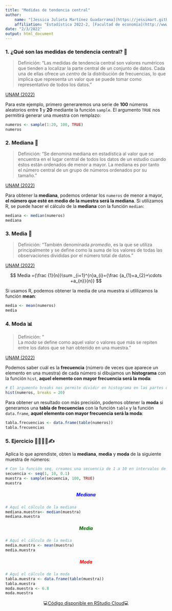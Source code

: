 ```yaml
---
title: "Medidas de tendencia central"
author:
    name: "[Jessica Julieta Martínez Guadarrama](https://jessimart.github.io)"
    affiliation: "Estadística 2022-2, [Facultad de economía](http://www.economia.unam.mx/)"
date: "2/3/2022"
output: html_document
---
```


### 1. ¿Qué son las medidas de tendencia central? 🤔 {style="text-align: justify;"}

> Definición: "Las medidas de tendencia central son valores numéricos que tienden a localizar la parte central de un conjunto de datos. Cada una de ellas ofrece un *centro* de la distribución de frecuencias, lo que implica que representa un valor que se puede tomar como representativo de todos los datos."

[UNAM (2022)](http://prepa8.unam.mx/academia/colegios/matematicas/paginacolmate/applets/matematicas_IV/Applets_Geogebra/medtencen.html "UNAM (2022)")

Para este ejemplo, primero generaremos una serie de **100** números aleatorios entre **1** y **20** mediante la función `sample`. El argumento `TRUE` nos permitirá generar una muestra con remplazo:

```r
numeros <- sample(1:20, 100, TRUE)
numeros
```

### 2. Mediana 📍 {style="text-align: justify;"}

> Definición: "Se denomina mediana en estadística al valor que se encuentra en el lugar central de todos los datos de un estudio cuando éstos están ordenados de menor a mayor. La mediana es por tanto el número central de un grupo de números ordenados por su tamaño."

[UNAM (2022)](http://prepa8.unam.mx/academia/colegios/matematicas/paginacolmate/applets/matematicas_IV/Applets_Geogebra/medtencen.html "UNAM (2022)")

Para obtener la **mediana**, podemos ordenar los `numeros` de menor a mayor, **el número que esté en medio de la muestra será la mediana**. Si utilizamos R, se puede hacer el cálculo de la **mediana** con la función `median`:

```r
mediana <- median(numeros)
mediana
```

### 3. Media 🧮 {style="text-align: justify;"}

> Definición: "También denominada *promedio*, es la que se utiliza principalmente y se define como la suma de los valores de todas las observaciones divididas por el número total de datos."

[UNAM (2022)](http://prepa8.unam.mx/academia/colegios/matematicas/paginacolmate/applets/matematicas_IV/Applets_Geogebra/medtencen.html "UNAM (2022)")

<center>

$$ Media ={\frac {1}{n}}\sum _{i=1}^{n}a_{i}={\frac {a_{1}+a_{2}+\cdots +a_{n}}{n}} $$

</center>

Si usamos R, podemos obtener la media de una muestra si utlilizamos la función **mean**:

```r
media <- mean(numeros)
media
```

### 4. Moda 📊 {style="text-align: justify;"}

> Definición: "\
> La *moda* se define como aquel valor o valores que más se repiten entre los datos que se han obtenido en una muestra."

[UNAM (2022)](http://prepa8.unam.mx/academia/colegios/matematicas/paginacolmate/applets/matematicas_IV/Applets_Geogebra/medtencen.html "UNAM (2022)")

Podemos saber cuál es la **frecuencia** (número de veces que aparece un elemento en una muestra) de cada número si dibujamos un **histograma** con la función `hist`, **aquel elemento con mayor frecuencia será la moda**:

```r
# El argumento breaks nos permite dividir en histograma en las partes que queramos
hist(numeros, breaks = 20)
```

Para obtener un resultado con más precisión, podemos obtener la **moda** si generamos una **tabla de frecuencias** con la función `table` y la función `data.frame`, **aquel elemento con mayor frecuencia será la moda**:

```r
tabla.frecuencias <- data.frame(table(numeros))
tabla.frecuencias
```

### 5. Ejercicio 👩‍💻👨‍💻✍ {style="text-align: justify;"}

Aplica lo que aprendiste, obten la **mediana**, **media** y **moda** de la siguiente muestra de números:

```r
# Con la función seq, creamos una secuencia de 1 a 10 en intervalos de 0.1 en 0.1
secuencia <- seq(1, 10, 0.1)
muestra <- sample(secuencia, 100, TRUE)
muestra
```

##### Mediana {style="text-align: center; color: blue;"}

```r
# Aquí el cálculo de la mediana 
mediana.muestra<- median(muestra)
mediana.muestra
```

##### Media {style="text-align: center; color: darkgreen;"}

```r
# Aquí el cálculo de la media
media.muestra <- mean(muestra)
media.muestra
```

##### Moda {style="text-align: center; color: red;"}

```r
# Aquí el cálculo de la moda
tabla.muestra <- data.frame(table(muestra))
tabla.muestra
moda.muestra <- 6.8
moda.muestra
```

<center>

💻[Código disponible en RStudio Cloud](https://rstudio.cloud/project/3671022 "👩‍💻 Disponible en RStudio Cloud 👨‍💻")💻

</center>
